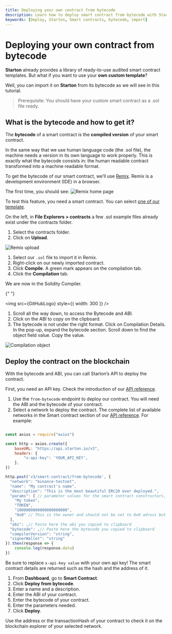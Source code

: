 ```yaml
---
title: Deploying your own contract from bytecode
description: Learn how to deploy smart contract from bytecode with Starton.
keywords: [Deploy, Starton, Smart contracts, bytecode, import]
---
```



# Deploying your own contract from bytecode

**Starton** already provides a library of ready-to-use audited smart contract templates. But what if you want to use your **own custom template**?

Well, you can import it on **Starton** from its bytecode as we will see in this tutorial.

> Prerequisite: You should have your custom smart contract as a .sol file ready.

## What is the bytecode and how to get it?

The **bytecode** of a smart contract is the **compiled version** of your smart contract.

In the same way that we use human language code (the .sol file), the machine needs a version in its own language to work properly.
This is exactly what the bytecode consists in: the human readable contract transformed into a machine readable format.

To get the bytecode of our smart contract, we’ll use [Remix](https://remix.ethereum.org/). Remix is a development environment (IDE) in a browser.

The first time, you should see:
![Remix home page](src/remix-home.png)

To test this feature, you need a smart contract. You can select [one of our template](https://github.com/starton-io/smart-contract-templates/tree/master/contracts/).

On the left, in **File Explorers > contracts** a few .sol example files already exist under the contracts folder.

1. Select the contracts folder.
1. Click on **Upload**.

![Remix upload](src/remix-upload.png)

1. Select our `.sol` file to import it in Remix.
1. Right-click on our newly imported contract.
1. Click **Compile**.
   A green mark appears on the compilation tab.
1. Click the **Compilation** tab.

We are now in the Solidity Compiler.

{" "}

<img src={GitHubLogo} style={{ width: 300 }} />

1. Scroll all the way down, to access the Bytecode and ABI.
1. Click on the ABI to copy on the clipboard.
1. The bytecode is not under the right format.
   Click on Compilation Details.
   In the pop-up, expand the bytecode section.
   Scroll down to find the object field value.
   Copy the value.

![Compilation object](src/compilation-object.png)

## Deploy the contract on the blockchain

<Tabs>
<TabItem value="code" label="From Code">

With the bytecode and ABI, you can call Starton’s API to deploy the contract.

First, you need an API key.
Check the introduction of our [API reference](https://docs.starton.io/intro).

1. Use the `from-bytecode` endpoint to deploy our contract.
   You will need the ABI and the bytecode of your contract.
1. Select a network to deploy the contract.
   The complete list of available networks in the Smart contract section of our <a href="https://docs.starton.io/intro#tag/SmartContract/operation/SmartContractCreateFromBytecode">API reference</a>.
   For example:

```jsx showLineNumbers

const axios = require("axios")

const http = axios.create({
    baseURL: "https://api.starton.io/v3",
    headers: {
        "x-api-key": 'YOUR_API_KEY',
    },
})

http.post('v3/smart-contract/from-bytecode', {
  "network": "binance-testnet",
  "name": "My contract's name",
  "description": "This is the most beautiful ERC20 ever deployed.",
  "params": [ // parameter values for the smart contract constructors, this will change depending of your contract
    "My token",
    "TOKEN",
    "1000000000000000000000",
    "0x0" // This is the owner and should not be set to 0x0 adress but we do this as this is a tutorial. You should use either the KMS adress or one that you control.
  ],
  "abi": ,// Paste here the abi you copied to clipboard
  "bytecode": ,// Paste here the bytecode you copied to clipboard
  "compilerVersion": "string",
  "signerWallet": "string"
}).then(response => {
    console.log(response.data)
})
```

Be sure to replace `x-api-key value` with your own api key!
The smart contract details are returned such as the hash and the address of it.

</TabItem>
<TabItem value="dashboard" label="From Dashboard">

1. From **Dashboard**, go to **Smart Contract**.
1. Click **Deploy from bytecode**.
1. Enter a name and a description.
1. Enter the ABI of your contract.
1. Enter the bytecode of your contract.
1. Enter the parameters needed.
1. Click **Deploy**.

</TabItem>
</Tabs>

Use the address or the transactionHash of your contract to check it on the blockchain explorer of your selected network.
